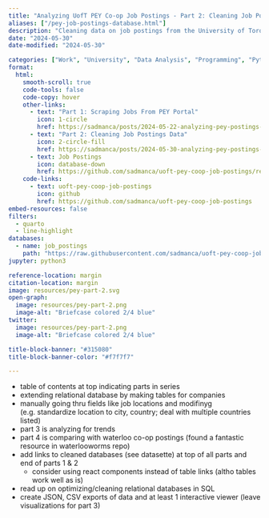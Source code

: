```yaml
---
title: "Analyzing UofT PEY Co-op Job Postings - Part 2: Cleaning Job Posting Data"
aliases: ["/pey-job-postings-database.html"]
description: "Cleaning data on job postings from the University of Toronto PEY Co-op job board"
date: "2024-05-30"
date-modified: "2024-05-30"

categories: ["Work", "University", "Data Analysis", "Programming", "Python", "SQL"]
format:
  html:
    smooth-scroll: true
    code-tools: false
    code-copy: hover
    other-links:
      - text: "Part 1: Scraping Jobs From PEY Portal"
        icon: 1-circle
        href: https://sadmanca/posts/2024-05-22-analyzing-pey-postings-part-1
      - text: "Part 2: Cleaning Job Postings Data"
        icon: 2-circle-fill
        href: https://sadmanca/posts/2024-05-30-analyzing-pey-postings-part-2
      - text: Job Postings
        icon: database-down
        href: https://github.com/sadmanca/uoft-pey-coop-job-postings/releases
    code-links:
      - text: uoft-pey-coop-job-postings
        icon: github
        href: https://github.com/sadmanca/uoft-pey-coop-job-postings
embed-resources: false
filters:
  - quarto
  - line-highlight
databases:
  - name: job_postings
    path: "https://raw.githubusercontent.com/sadmanca/uoft-pey-coop-job-postings/raw/job_postings.sql"
jupyter: python3

reference-location: margin
citation-location: margin
image: resources/pey-part-2.svg
open-graph:
  image: resources/pey-part-2.png
  image-alt: "Briefcase colored 2/4 blue"
twitter:
  image: resources/pey-part-2.png
  image-alt: "Briefcase colored 2/4 blue"

title-block-banner: "#315080"
title-block-banner-color: "#f7f7f7"

---
```


- table of contents at top indicating parts in series
- extending relational database by making tables for companies
- manually going thru fields like job locations and modifinyg (e.g. standardize location to city, country; deal with multiple countries listed)
- part 3 is analyzing for trends
- part 4 is comparing with waterloo co-op postings (found a fantastic resource in waterlooworms repo)
- add links to cleaned databases (see datasette) at top of all parts and end of parts 1 & 2
    - consider using react components instead of table links (altho tables work well as is)
- read up on optimizing/cleaning relational databases in SQL 
- create JSON, CSV exports of data and at least 1 interactive viewer (leave visualizations for part 3)
